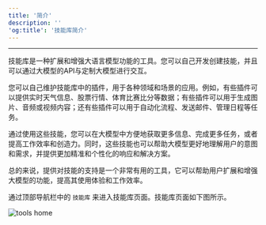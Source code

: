 ```yaml
---
title: '简介'
description: ''
'og:title': '技能库简介'
---
```

---
技能库是一种扩展和增强大语言模型功能的工具。您可以自己开发创建技能，并且可以通过大模型的API与定制大模型进行交互。

您可以自己维护技能库中的插件，用于各种领域和场景的应用。例如，有些插件可以提供实时天气信息、股票行情、体育比赛比分等数据；有些插件可以用于生成图片、音频或视频内容；还有些插件可以用于自动化流程、发送邮件、管理日程等任务。

通过使用这些技能，您可以在大模型中方便地获取更多信息、完成更多任务，或者提高工作效率和创造力。同时，这些技能也可以帮助大模型更好地理解用户的意图和需求，并提供更加精准和个性化的响应和解决方案。

总的来说，提供对技能的支持是一个非常有用的工具，它可以帮助用户扩展和增强大模型的功能，提高其使用体验和工作效率。

通过顶部导航栏中的 `技能库` 来进入技能库页面。技能库页面如下图所示。


<img
    src="docs/images/tools-home.png"
    alt="tools home"
/>